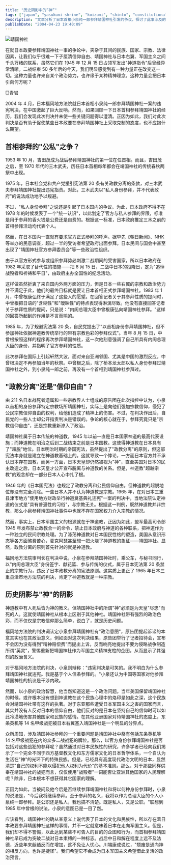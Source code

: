---
title: "历史阴影中的“神“"
tags: ["japan", "yasukuni shrine", "koizumi", "shinto", "constitutional law", "politics", "world war ii", "china-japan relations", "religious freedom", "militarism"]
description: "文章分析了日本首相小泉纯一郎参拜靖国神社引发的争议，探讨了此事涉及的政教分离、信仰自由及历史问题。作者回顾了战后日本历届首相参拜靖国神社的历史，指出参拜的政治含义远超宗教意义，特别是考虑到靖国神社祭祀包括东条英机在内的 14 名甲级战犯。福冈法院的违宪判决厘清了神道教的宗教属性，但未能解决靖国神社作为日军侵略象征的历史争议，以及政府高层参拜对亚洲邻国造成的伤害。"
publishDate: "2004-04-23 19:40:09"
---

![靖国神社](http://www.nanfangdaily.com.cn/zm/20040422/xw/tx2/200404220049_267196.jpg)

在就日本政要参拜靖国神社一事的争论中，夹杂于其间的民族、国家、宗教、法律因素，让我们似乎很难一下子厘清信仰自由、靖国神社与日本右翼、军国主义之间千头万绪的联系，虽然它们在 1945 年 12 月 15 日占领军发出"神道指令"后曾经异常清晰。二战结束 50 多年后的今天，我们明显感觉到有一种力量正在改变这一切。这种力量也许来自某个政治势力，也许缘于某种精神理念。这种力量会把日本引向何方呢？

□青岩

2004 年 4 月，日本福冈地方法院就日本首相小泉纯一郎参拜靖国神社一案的违宪判决，在中国激起了巨大反响。然而，如果回顾一下日本首相参拜靖国神社的经历，我们会发现此次判决并未使一些关键问题得以澄清。正因为如此，我们对此次判决是否有助于促使某些日本政要在参拜靖国神社上采取克制的态度，也不应抱什么期望。

## 首相参拜的"公私"之争？

1953 年 10 月，吉田茂成为战后参拜靖国神社的第一位在任首相。而且，吉田茂之后，至 1970 年代的三木武夫，历任日本首相每年都会在靖国神社的传统春秋两祭中出现。

1975 年，日本社会党和共产党援引宪法第 20 条有关政教分离的条款，对三木武夫参拜靖国神社提出违宪指责。对此，三木武夫以"私人身份参拜，并不代表政府"的说法成功地予以规避。

不过，"私人身份参拜"之说还是引起了日本国内的争议。为此，日本政府不得不在 1978 年的时候发表了一个"统一认识"，以此划定了官方与私人参拜的界限，标准是用于参拜的香火钱是公费还是自费的。根据这一标准，日本政府推定三木之前的首相参拜活动均代表个人。

然而，在日本国内一直就有要求官方正式参拜的呼声。据早先《朝日新闻》、NHK 等举办的民意调查，超过一半的受访者希望政府出面参拜。日本民间与国会中甚至出现了"靖国神社官方参拜委员会"等一些政治性组织。

由于以官方形式参与或组织参拜势必刺激二战期间的受害国家，所以日本政府在 1982 年采取了替代性的措施——把 8 月 15 日，二战中日本的投降日，定为"追悼战殁者和祈祷和平日"，由政府主办全国性的纪念活动。

这样做虽然折衷了来自国内外两方面的压力，但是日本一些右翼的宗教和政治势力并不满足于此，他们的最终目标就是要让日本首相正式参拜靖国神社。1983 年 1 月，中曾根康弘终于满足了这些人的愿望。在回答记者关于其参拜性质的提问时，中曾根把日语的"含糊性"和"暧昧性"的特点表现得淋漓尽致。他没有直接回答记者关于参拜性质的提问，只是说："内阁总理大臣中曾根康弘向靖国神社参拜。"这样的回答所起到的作用是不言而喻的。

1985 年，为了规避宪法第 20 条，自民党提出了"以首相身份参拜靖国神社，但不参加神社依据神道教传统举行的带有宗教色彩的参拜仪式"。当年 8 月 15 日，中曾根按照这样的程序再次参拜靖国神社，这一次他刻意强调了自己所具有内阁总理大臣的身份，并指明了官方参拜的性质。

此次参拜在国际上引起轩然大波，面对来自亚洲邻国、尤其是中国的激烈反应，中曾根决定不再参加当年的秋祭。中曾根之后，除了桥本龙太郎以私人身份参拜过靖国神社之外，到小泉纯一郎之前，再没有一个首相到靖国神社参拜过。

## "政教分离"还是"信仰自由"？

由 211 名日本战死者遗属和一些宗教界人士组成的原告团在此次指控中认为，小泉以首相的身份参拜特定宗教场所靖国神社，实际上是向他们强加宗教信仰，侵犯了公民宗教信仰自由的权利，给他们造成了精神上的伤害。不过，在判决作出后，自民党的一些人士却公开指责判决是错误的。争论的核心就在于，参拜究竟只是"宗教信仰自由"，还是宗教重新渗入了政治。

靖国神社属于日本传统的神道教，1945 年以前一直是日本国家神道的最高代表设施；而神道教在明治之后到二战结束之前是日本国教。这使得神道教在日本具有了"超脱"地位。日本明治时期的帝国宪法，虽然提出了"政教分离"的原则，但这部宪法本身就是建立在神道教基础上的。这就导致一个悖论，一方面日本官方并不承认日本存在国教，而另一方面，日本天皇却仍然被视为"神"，直至美国对日本的民主改造之后，日本天皇才公开宣布脱离与神道教的关系。但是，神道教"超越宗教"的观念却在一部分日本人心中扎了根。

1946 年的《日本国宪法》也规定了政教分离和公民信仰自由。但神道教的超脱地位却没有完全消除。一些日本人并不认为神道教是宗教。1965 年，在对日本三重县津市地方"使用地方财政举行神道奠基典礼违宪"一案的判决中，当地法院认定神道的仪式是"具有普遍性的习俗"，与宗教无关。根据这一判例，既然神道教并非宗教，那么小泉参拜靖国神社事件中也就不存在国家权力介入宗教的情况。

然而，事实上，日本军国主义的根源就在于神道教，正因为如此，盟军最高司令部 1945 年发布禁止政教合一的命令，禁止日本政府与神道的各种联系，把神道作为一种独立的民间宗教处理。为了涤荡神道教对日本国民性格的塑造，美国从意识形态等各方面煞费苦心，麦克阿瑟甚至想一把火烧了神道教的象征——靖国神社。显然，政教分离的原则首先针对的就是神道教。

福冈地方法院审判长在判决中说，小泉在参拜靖国神社时，乘公车，与秘书同行，以"内阁总理大臣"身份签字、献花篮、参与传统的仪式，属于日本宪法第 20 条禁止的宗教行为，违反了日本政教分离的宪法原则。这实质上更正了 1965 年日本三重县津市地方法院的判决，肯定了神道教就是一种宗教。

## 历史阴影与"神"的阴影

神道教中有人死后皆为神的教义，但靖国神社中的所谓"神"必须是为天皇"尽忠"而死的人。这就使靖国神社从根本上区别于其他神社。靖国神社带有强烈的政治色彩，而不仅仅是宗教信仰那么简单，说白了，就是历史问题。

福冈地方法院的判决词认定小泉参拜靖国神社有"政治意图"，原告团提起诉讼的本意其实也在其政治意义，例如面对这次判决结果，原告团举行了记者招待会，宣布不会因为没有得到"精神赔偿费"而提出上诉，反而响亮地提出不要为侵略战争制造所谓"英灵"，警惕重新把靖国神社作为军国主义精神支柱的企图，从而显示了其强烈的政治含义。

对于福冈地方法院的判决，小泉则辩称："违宪判决是可笑的。我不明白为什么参拜靖国神社就违宪。我是基于个人信条参拜的。"小泉还认为中国等国家对他参拜靖国神社的抗议是干涉内政。

然而，以小泉的政治智慧，他当然知道这是一个政治问题。当年美国保留靖国神社的时候，或许根本没有想到神道教在这个民族心理中的烙印是如此之深，这个民族会对靖国神社带有这样的执著。对于东亚那些遭受日本军国主义之害的国家而言，其实并没有人反对日本的信仰自由，他们反对的是日本在坚持自己的信仰时可以如此冷漠地伤害其他国家和民族的感情。在其他亚洲国家对待靖国神社的态度上，东条英机等 14 名甲级战犯被日本右翼塞入靖国神社是一个明显的分界点。

众所周知，涉及靖国神社参拜的一个重要问题是靖国神社中祭有包括东条英机等 14 名甲级战犯在内的众多二战战犯的牌位。那么，以官方身份参拜靖国神社是否包括对这些战犯的参拜呢？虽然通过对日本民族性的研究，许多学者已经向我们揭示了一个完全不同于西方基督教文化和东方儒家文化的日本哲学体系，一个自认为生活在"神"的光环下的特殊民族。但是，已经具有高度现代政治文明的日本，显然清楚"自己的权利不能以侵犯他人权利为代价"的基本准则。那么，对于那些同样供奉在靖国神社的战犯而言，仅仅使用"战殁者"一词能否让亚洲其他国家的人民理解呢？除非，日本根本不想获得其它国家的理解。

正因为如此，当被问及他今后是否继续参拜靖国神社和将以何种身份参拜时，小泉的说法是，"今后我将继续参拜。至于参拜的名义，我将以作为总理大臣的个人小泉纯一郎参拜。是公职还是私人，我也搞不清楚。既是私人，又是公职。"联想到 1985 年中曾根的说法，小泉的意图已是一目了然。

应该看到，靖国神社的确从某意义上说代表了日本的文化和民族性，所以存在着日本政要参拜靖国神社这样的事情，并不一定就意味着日本在走向军国主义。但是，我们却不得不警惕，以此达到某些不可告人的目的的企图和行为，而首相参拜靖国神社早已成为突破二战对日本束缚的一种标志。战后中日和解在程度上远不及法德，近些年来龃龉反而在增加，这不免让人忧心。川端康成说过，"颓废是通向神的相反方向，也许是捷径"。我们希望它不会成为日本军国主义希望借此复活的政治预言。

